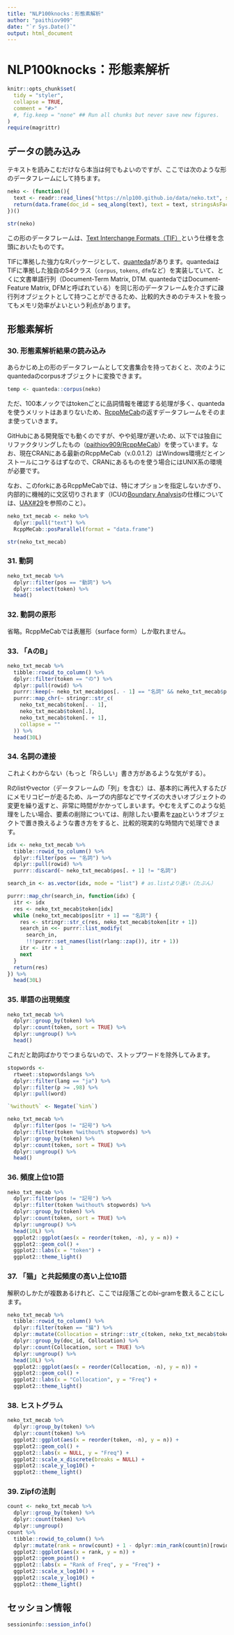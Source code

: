 ```yaml
---
title: "NLP100knocks：形態素解析"
author: "paithiov909"
date: "`r Sys.Date()`"
output: html_document
---
```


# NLP100knocks：形態素解析

```r
knitr::opts_chunk$set(
  tidy = "styler",
  collapse = TRUE,
  comment = "#>"
  #, fig.keep = "none" ## Run all chunks but never save new figures.
)
require(magrittr)
```

## データの読み込み

テキストを読みこむだけなら本当は何でもよいのですが、ここでは次のような形のデータフレームにして持ちます。

```r
neko <- (function(){
  text <- readr::read_lines("https://nlp100.github.io/data/neko.txt", skip_empty_rows = TRUE)
  return(data.frame(doc_id = seq_along(text), text = text, stringsAsFactors = FALSE))
})()

str(neko)
```

この形のデータフレームは、[Text Interchange Formats（TIF）](https://docs.ropensci.org/tif/)という仕様を念頭においたものです。

TIFに準拠した強力なRパッケージとして、[quanteda](https://quanteda.io/)があります。quantedaはTIFに準拠した独自のS4クラス（`corpus`, `tokens`, `dfm`など）を実装していて、とくに文書単語行列（Document-Term Matrix, DTM. quantedaではDocument-Feature Matrix, DFMと呼ばれている）を同じ形のデータフレームを介さずに疎行列オブジェクトとして持つことができるため、比較的大きめのテキストを扱ってもメモリ効率がよいという利点があります。

## 形態素解析

### 30. 形態素解析結果の読み込み

あらかじめ上の形のデータフレームとして文書集合を持っておくと、次のようにquantedaのcorpusオブジェクトに変換できます。

```r
temp <- quanteda::corpus(neko)
```

ただ、100本ノックではtokenごとに品詞情報を確認する処理が多く、quantedaを使うメリットはあまりないため、[RcppMeCab](https://github.com/junhewk/RcppMeCab)の返すデータフレームをそのまま使っていきます。

GitHubにある開発版でも動くのですが、やや処理が遅いため、以下では独自にリファクタリングしたもの（[paithiov909/RcppMeCab](https://github.com/paithiov909/RcppMeCab)）を使っています。なお、現在CRANにある最新のRcppMeCab（v.0.0.1.2）はWindows環境だとインストールにコケるはずなので、CRANにあるものを使う場合にはUNIX系の環境が必要です。

なお、このforkにあるRcppMeCabでは、特にオプションを指定しないかぎり、内部的に機械的に文区切りされます（ICUの[Boundary Analysis](https://unicode-org.github.io/icu/userguide/boundaryanalysis/)の仕様については、[UAX#29](https://www.unicode.org/reports/tr29/)を参照のこと）。

```r
neko_txt_mecab <- neko %>%
  dplyr::pull("text") %>%
  RcppMeCab::posParallel(format = "data.frame")

str(neko_txt_mecab)
```

### 31. 動詞

```r
neko_txt_mecab %>%
  dplyr::filter(pos == "動詞") %>%
  dplyr::select(token) %>%
  head()
```

### 32. 動詞の原形

省略。RcppMeCabでは表層形（surface form）しか取れません。

### 33. 「AのB」

```r
neko_txt_mecab %>%
  tibble::rowid_to_column() %>%
  dplyr::filter(token == "の") %>%
  dplyr::pull(rowid) %>%
  purrr::keep(~ neko_txt_mecab$pos[. - 1] == "名詞" && neko_txt_mecab$pos[. + 1] == "名詞") %>%
  purrr::map_chr(~ stringr::str_c(
    neko_txt_mecab$token[. - 1],
    neko_txt_mecab$token[.],
    neko_txt_mecab$token[. + 1],
    collapse = ""
  )) %>%
  head(30L)
```

### 34. 名詞の連接

これよくわからない（もっと「Rらしい」書き方があるような気がする）。

Rのlistやvector（データフレームの「列」を含む）は、基本的に再代入するたびにメモリコピーが走るため、ループの内部などでサイズの大きいオブジェクトの変更を繰り返すと、非常に時間がかかってしまいます。やむをえずこのような処理をしたい場合、要素の削除については、削除したい要素を[zap](https://rlang.r-lib.org/reference/zap.html)というオブジェクトで置き換えるような書き方をすると、比較的現実的な時間内で処理できます。

```r
idx <- neko_txt_mecab %>%
  tibble::rowid_to_column() %>%
  dplyr::filter(pos == "名詞") %>%
  dplyr::pull(rowid) %>%
  purrr::discard(~ neko_txt_mecab$pos[. + 1] != "名詞")

search_in <- as.vector(idx, mode = "list") # as.listより速い（たぶん）

purrr::map_chr(search_in, function(idx) {
  itr <- idx
  res <- neko_txt_mecab$token[idx]
  while (neko_txt_mecab$pos[itr + 1] == "名詞") {
    res <- stringr::str_c(res, neko_txt_mecab$token[itr + 1])
    search_in <<- purrr::list_modify(
      search_in,
      !!!purrr::set_names(list(rlang::zap()), itr + 1))
    itr <- itr + 1
    next
  }
  return(res)
}) %>%
  head(30L)
```

### 35. 単語の出現頻度

```r
neko_txt_mecab %>%
  dplyr::group_by(token) %>%
  dplyr::count(token, sort = TRUE) %>%
  dplyr::ungroup() %>%
  head()
```

これだと助詞ばかりでつまらないので、ストップワードを除外してみます。

```r
stopwords <-
  rtweet::stopwordslangs %>%
  dplyr::filter(lang == "ja") %>%
  dplyr::filter(p >= .98) %>%
  dplyr::pull(word)

`%without%` <- Negate(`%in%`)

neko_txt_mecab %>%
  dplyr::filter(pos != "記号") %>%
  dplyr::filter(token %without% stopwords) %>%
  dplyr::group_by(token) %>%
  dplyr::count(token, sort = TRUE) %>%
  dplyr::ungroup() %>%
  head()
```

### 36. 頻度上位10語

```r
neko_txt_mecab %>%
  dplyr::filter(pos != "記号") %>%
  dplyr::filter(token %without% stopwords) %>%
  dplyr::group_by(token) %>%
  dplyr::count(token, sort = TRUE) %>%
  dplyr::ungroup() %>%
  head(10L) %>%
  ggplot2::ggplot(aes(x = reorder(token, -n), y = n)) +
  ggplot2::geom_col() +
  ggplot2::labs(x = "token") +
  ggplot2::theme_light()
```

### 37. 「猫」と共起頻度の高い上位10語

解釈のしかたが複数あるけれど、ここでは段落ごとのbi-gramを数えることにします。

```r
neko_txt_mecab %>%
  tibble::rowid_to_column() %>%
  dplyr::filter(token == "猫") %>%
  dplyr::mutate(Collocation = stringr::str_c(token, neko_txt_mecab$token[rowid + 1], sep = " - ")) %>%
  dplyr::group_by(doc_id, Collocation) %>%
  dplyr::count(Collocation, sort = TRUE) %>%
  dplyr::ungroup() %>%
  head(10L) %>%
  ggplot2::ggplot(aes(x = reorder(Collocation, -n), y = n)) +
  ggplot2::geom_col() +
  ggplot2::labs(x = "Collocation", y = "Freq") +
  ggplot2::theme_light()
```

### 38. ヒストグラム

```r
neko_txt_mecab %>%
  dplyr::group_by(token) %>%
  dplyr::count(token) %>%
  ggplot2::ggplot(aes(x = reorder(token, -n), y = n)) +
  ggplot2::geom_col() +
  ggplot2::labs(x = NULL, y = "Freq") +
  ggplot2::scale_x_discrete(breaks = NULL) +
  ggplot2::scale_y_log10() +
  ggplot2::theme_light()
```

### 39. Zipfの法則

```r
count <- neko_txt_mecab %>%
  dplyr::group_by(token) %>%
  dplyr::count(token) %>%
  dplyr::ungroup()
count %>%
  tibble::rowid_to_column() %>%
  dplyr::mutate(rank = nrow(count) + 1 - dplyr::min_rank(count$n)[rowid]) %>%
  ggplot2::ggplot(aes(x = rank, y = n)) +
  ggplot2::geom_point() +
  ggplot2::labs(x = "Rank of Freq", y = "Freq") +
  ggplot2::scale_x_log10() +
  ggplot2::scale_y_log10() +
  ggplot2::theme_light()
```

## セッション情報

```r
sessioninfo::session_info()
```


